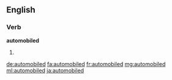 ==English==

===Verb===
'''automobiled'''

# {{dated}} {{past of|automobile}}

[[de:automobiled]]
[[fa:automobiled]]
[[fr:automobiled]]
[[mg:automobiled]]
[[ml:automobiled]]
[[ja:automobiled]]